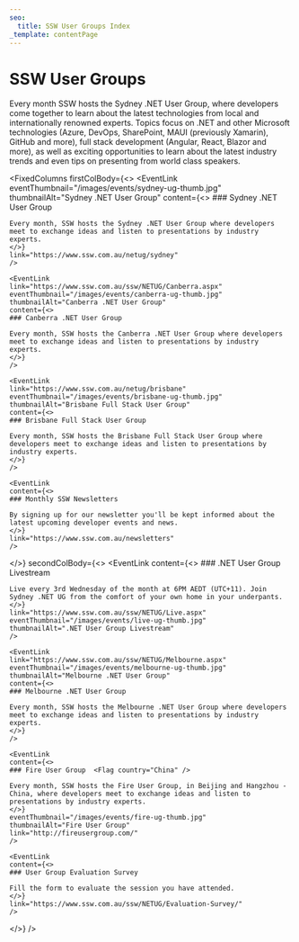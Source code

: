 ```yaml
---
seo:
  title: SSW User Groups Index
_template: contentPage
---
```


# SSW User Groups

Every month SSW hosts the Sydney .NET User Group, where developers come together to learn about the latest technologies from local and internationally renowned experts. Topics focus on .NET and other Microsoft technologies (Azure, DevOps, SharePoint, MAUI (previously Xamarin), GitHub and more), full stack development (Angular, React, Blazor and more), as well as exciting opportunities to learn about the latest industry trends and even tips on presenting from world class speakers.

<VideoEmbed url="https://www.youtube.com/watch?v=coPZ75akNYA" videoWidth="w-full" removeMargin={true} />

<FixedColumns
  firstColBody={<>
    <EventLink
    eventThumbnail="/images/events/sydney-ug-thumb.jpg"
    thumbnailAlt="Sydney .NET User Group"
    content={<>
    ### Sydney .NET User Group
    
    Every month, SSW hosts the Sydney .NET User Group where developers meet to exchange ideas and listen to presentations by industry experts.
    </>}
    link="https://www.ssw.com.au/netug/sydney"
    />
    
    <EventLink
    link="https://www.ssw.com.au/ssw/NETUG/Canberra.aspx"
    eventThumbnail="/images/events/canberra-ug-thumb.jpg"
    thumbnailAlt="Canberra .NET User Group"
    content={<>
    ### Canberra .NET User Group
    
    Every month, SSW hosts the Canberra .NET User Group where developers meet to exchange ideas and listen to presentations by industry experts.
    </>}
    />
    
    <EventLink
    link="https://www.ssw.com.au/netug/brisbane"
    eventThumbnail="/images/events/brisbane-ug-thumb.jpg"
    thumbnailAlt="Brisbane Full Stack User Group"
    content={<>
    ### Brisbane Full Stack User Group
    
    Every month, SSW hosts the Brisbane Full Stack User Group where developers meet to exchange ideas and listen to presentations by industry experts.
    </>}
    />
    
    <EventLink
    content={<>
    ### Monthly SSW Newsletters
    
    By signing up for our newsletter you'll be kept informed about the latest upcoming developer events and news.
    </>}
    link="https://www.ssw.com.au/newsletters"
    />
  </>}
  secondColBody={<>
    <EventLink
    content={<>
    ### .NET User Group Livestream
    
    Live every 3rd Wednesday of the month at 6PM AEDT (UTC+11). Join Sydney .NET UG from the comfort of your own home in your underpants.
    </>}
    link="https://www.ssw.com.au/ssw/NETUG/Live.aspx"
    eventThumbnail="/images/events/live-ug-thumb.jpg"
    thumbnailAlt=".NET User Group Livestream"
    />
    
    <EventLink
    link="https://www.ssw.com.au/ssw/NETUG/Melbourne.aspx"
    eventThumbnail="/images/events/melbourne-ug-thumb.jpg"
    thumbnailAlt="Melbourne .NET User Group"
    content={<>
    ### Melbourne .NET User Group
    
    Every month, SSW hosts the Melbourne .NET User Group where developers meet to exchange ideas and listen to presentations by industry experts.
    </>}
    />
    
    <EventLink
    content={<>
    ### Fire User Group  <Flag country="China" />
    
    Every month, SSW hosts the Fire User Group, in Beijing and Hangzhou - China, where developers meet to exchange ideas and listen to presentations by industry experts.
    </>}
    eventThumbnail="/images/events/fire-ug-thumb.jpg"
    thumbnailAlt="Fire User Group"
    link="http://fireusergroup.com/"
    />
    
    <EventLink
    content={<>
    ### User Group Evaluation Survey
    
    Fill the form to evaluate the session you have attended.
    </>}
    link="https://www.ssw.com.au/ssw/NETUG/Evaluation-Survey/"
    />
  </>}
/>
